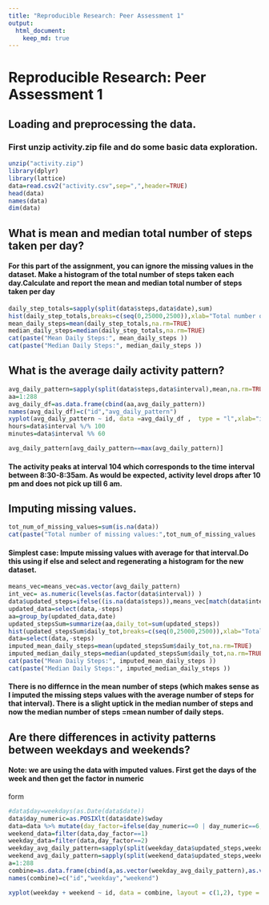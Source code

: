 ```yaml
---
title: "Reproducible Research: Peer Assessment 1"
output: 
  html_document:
    keep_md: true
---
```

# Reproducible Research: Peer Assessment 1
## Loading and preprocessing the data. 
### First unzip activity.zip file and do some basic data exploration.
```r
unzip("activity.zip")
library(dplyr)
library(lattice)
data=read.csv2("activity.csv",sep=",",header=TRUE)
head(data)
names(data)
dim(data)
```

## What is mean and median total number of steps taken per day?
#### For this part of the assignment, you can ignore the missing values in the dataset. Make a histogram of the total number of steps taken each day.Calculate and report the mean and median total number of steps taken per day

```r

daily_step_totals=sapply(split(data$steps,data$date),sum)
hist(daily_step_totals,breaks=c(seq(0,25000,2500)),xlab="Total number of daily steps",ylab="Number of days",main="Histogram of total number of daily steps",col="lightgreen")
mean_daily_steps=mean(daily_step_totals,na.rm=TRUE)
median_daily_steps=median(daily_step_totals,na.rm=TRUE)
cat(paste("Mean Daily Steps:", mean_daily_steps ))
cat(paste("Median Daily Steps:", median_daily_steps ))    
```


## What is the average daily activity pattern?

```r
avg_daily_pattern=sapply(split(data$steps,data$interval),mean,na.rm=TRUE)
aa=1:288
avg_daily_df=as.data.frame(cbind(aa,avg_daily_pattern))
names(avg_daily_df)=c("id","avg_daily_pattern")
xyplot(avg_daily_pattern ~ id, data =avg_daily_df ,  type = "l",xlab="interval count",ylab="average num of daily steps")
hours=data$interval %/% 100
minutes=data$interval %% 60

avg_daily_pattern[avg_daily_pattern==max(avg_daily_pattern)]
```
#### The activity peaks at interval 104 which corresponds to the time interval between 8:30-8:35am. As would be expected, activity level drops after 10 pm and does not pick up till 6 am. 

## Imputing missing values.

```r
tot_num_of_missing_values=sum(is.na(data))
cat(paste("Total number of missing values:",tot_num_of_missing_values  ))    
```
#### Simplest case: Impute missing values with average for that interval.Do this using if else and select and regenerating a histogram for the new dataset.

```r
means_vec=means_vec=as.vector(avg_daily_pattern)
int_vec= as.numeric(levels(as.factor(data$interval)) )
data$updated_steps=ifelse((is.na(data$steps)),means_vec[match(data$interval,int_vec)],data$steps)
updated_data=select(data,-steps)
aa=group_by(updated_data,date)
updated_stepsSum=summarize(aa,daily_tot=sum(updated_steps))
hist(updated_stepsSum$daily_tot,breaks=c(seq(0,25000,2500)),xlab="Total number of daily steps",ylab="Number of days",main="Histogram of total number of daily steps",col="lightblue")
data=select(data,-steps)
imputed_mean_daily_steps=mean(updated_stepsSum$daily_tot,na.rm=TRUE)
imputed_median_daily_steps=median(updated_stepsSum$daily_tot,na.rm=TRUE)
cat(paste("Mean Daily Steps:", imputed_mean_daily_steps ))
cat(paste("Median Daily Steps:", imputed_median_daily_steps ))    
```
#### There is no differnce in the mean number of steps (which makes sense as I imputed the missing steps values with the average number of steps for that interval). There is a slight uptick in the median number of steps and now the median number of steps =mean number of daily steps.  

## Are there differences in activity patterns between weekdays and weekends?
#### Note: we are using the data with imputed values. First get the days of the week and then get the factor in numeric
form
```r
#data$day=weekdays(as.Date(data$date))
data$day_numeric=as.POSIXlt(data$date)$wday
data=data %>% mutate(day_factor=ifelse(day_numeric==0 | day_numeric==6,1,2))
weekend_data=filter(data,day_factor==1)
weekday_data=filter(data,day_factor==2)
weekday_avg_daily_pattern=sapply(split(weekday_data$updated_steps,weekday_data$interval),mean,na.rm=TRUE)
weekend_avg_daily_pattern=sapply(split(weekend_data$updated_steps,weekend_data$interval),mean,na.rm=TRUE)
a=1:288
combine=as.data.frame(cbind(a,as.vector(weekday_avg_daily_pattern),as.vector(weekend_avg_daily_pattern)))
names(combine)=c("id","weekday","weekend")

xyplot(weekday + weekend ~ id, data = combine, layout = c(1,2), type = "l",xlab="interval count",ylab="average num of daily steps", outer = TRUE)

```
